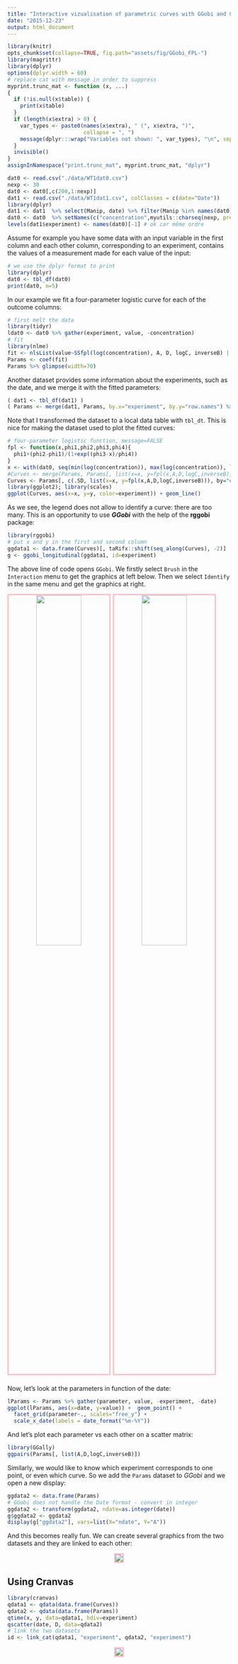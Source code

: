 ```yaml
---
title: "Interactive vizualisation of parametric curves with GGobi and Cranvas" 
date: "2015-12-23"
output: html_document
---
```



```r
library(knitr)
opts_chunk$set(collapse=TRUE, fig.path="assets/fig/GGobi_FPL-")
library(magrittr)
library(dplyr)
options(dplyr.width = 60)
# replace cat with message in order to suppress
myprint.trunc_mat <- function (x, ...) 
{
  if (!is.null(x$table)) {
    print(x$table)
  }
  if (length(x$extra) > 0) {
    var_types <- paste0(names(x$extra), " (", x$extra, ")", 
                        collapse = ", ")
    message(dplyr:::wrap("Variables not shown: ", var_types), "\n", sep = "")
  }
  invisible()
}
assignInNamespace("print.trunc_mat", myprint.trunc_mat, "dplyr")
```



```r
dat0 <- read.csv("./data/WT1dat0.csv")
nexp <- 30
dat0 <- dat0[,c(200,1:nexp)]
dat1 <- read.csv("./data/WT1dat1.csv", colClasses = c(date="Date"))
library(dplyr)
dat1 <- dat1  %>% select(Manip, date) %>% filter(Manip %in% names(dat0)) %>% droplevels %>% rename(experiment=Manip)
dat0 <- dat0  %>% setNames(c("concentration",myutils::charseq(nexp, prefix="M")))
levels(dat1$experiment) <- names(dat0)[-1] # ok car même ordre
```

Assume for example you have some data with an input variable in the first column and each other column, corresponding to an experiment, contains the values of a measurement made for each value of the input:

```r
# we use the dplyr format to print 
library(dplyr)
dat0 <- tbl_df(dat0)
print(dat0, n=5)
```

In our example we fit a four-parameter logistic curve for each of the outcome columns:

```r
# first melt the data
library(tidyr)
ldat0 <- dat0 %>% gather(experiment, value, -concentration)
# fit 
library(nlme)
fit <- nlsList(value~SSfpl(log(concentration), A, D, logC, inverseB) | experiment, data=ldat0, na.action=na.omit) 
Params <- coef(fit)
Params %>% glimpse(width=70)
```

Another dataset provides some information about the experiments, such as the date, and we merge it with the fitted parameters:

```r
( dat1 <- tbl_df(dat1) )
( Params <- merge(dat1, Params, by.x="experiment", by.y="row.names") %>% tbl_dt )
```

Note that I transformed the dataset to a local data table with `tbl_dt`. This is nice for making the dataset used to plot the fitted curves:

```r
# four-parameter logistic function, message=FALSE 
fpl <- function(x,phi1,phi2,phi3,phi4){
  phi1+(phi2-phi1)/(1+exp((phi3-x)/phi4))
}
x <- with(dat0, seq(min(log(concentration)), max(log(concentration)), length.out=25))
#Curves <- merge(Params, Params[, list(x=x, y=fpl(x,A,D,logC,inverseB)), by="experiment"], by="experiment")
Curves <- Params[, c(.SD, list(x=x, y=fpl(x,A,D,logC,inverseB))), by="experiment"]
library(ggplot2); library(scales)
ggplot(Curves, aes(x=x, y=y, color=experiment)) + geom_line()
```

As we see, the legend does not allow to identify a curve: there are too many. 
This is an opportunity to use ***GGobi*** with the help of the **rggobi** package:

```r
library(rggobi)
# put x and y in the first and second column
ggdata1 <- data.frame(Curves)[, taRifx::shift(seq_along(Curves), -2)]
g <- ggobi_longitudinal(ggdata1, id=experiment)
```

The above line of code opens `GGobi`. We firstly select `Brush` in the `Interaction` menu to get the graphics at left below. 
Then we select `Identify` in the same menu and get the graphics at right. 

<div style="text-align:center">
  <img src="./assets/img/ggobi/ggobi1_brush.png" style="float: left; width: 45%; margin-right: 1%; margin-bottom: 0.5em; border:3px solid pink">
  <img src="./assets/img/ggobi/ggobi1_identify.png" style="float: left; width: 45%; margin-right: 1%; margin-bottom: 0.5em; border:3px solid pink">
  <p style="clear: both;">
</div>

Now, let's look at the parameters in function of the date:

```r
lParams <- Params %>% gather(parameter, value, -experiment, -date)
ggplot(lParams, aes(x=date, y=value)) +  geom_point() + 
  facet_grid(parameter~., scales="free_y") +
  scale_x_date(labels = date_format("%m-%Y"))
```

And let's plot each parameter vs each other on a scatter matrix:

```r
library(GGally)
ggpairs(Params[, list(A,D,logC,inverseB)])
```

Similarly, we would like to know which experiment corresponds to one point, or even which curve. 
So we add the `Params` dataset to *GGobi* and we open a new display:

```r
ggdata2 <- data.frame(Params)
# GGobi does not handle the Date format - convert in integer
ggdata2 <- transform(ggdata2, ndate=as.integer(date))
g$ggdata2 <- ggdata2 
display(g["ggdata2"], vars=list(X="ndate", Y="A"))
```

And this becomes really fun. We can create several graphics from the two datasets and they are linked to each other:

<div style="text-align:center">
   <img src="./assets/img/ggobi/ggobi_3win.png" style="border:3px solid pink">
</div>

## Using Cranvas 

```r
library(cranvas)
qdata1 <- qdata(data.frame(Curves))
qdata2 <- qdata(data.frame(Params)) 
qtime(x, y, data=qdata1, hdiv=experiment)
qscatter(date, D, data=qdata2)
# link the two datasets 
id <- link_cat(qdata1, "experiment", qdata2, "experiment")
```

<div style="text-align:center">
   <img src="./assets/img/ggobi/cranvas_2win.png" style="border:3px solid pink">
</div>
